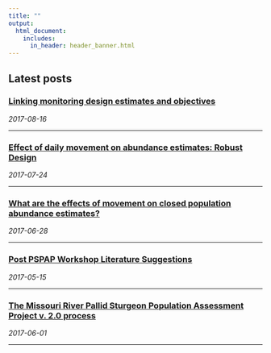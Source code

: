 ```yaml
---
title: ""
output: 
  html_document:
    includes:
      in_header: header_banner.html 
---
```


<!--
#install.packages("rmarkdown",type="source")

rmarkdown::render_site("index.Rmd")# build website

# rmarkdown::render_site()# build website
-->

## Latest posts
<h3><a href="2017-08-16-valuing-objectives.html">
    Linking monitoring design estimates and objectives</a></h3>
<span><i class="fa fa-calendar"></i> _2017-08-16_</span>
<hr>


<h3><a href="2017-07-24-RD-and-closure.html">
    Effect of daily movement on abundance estimates: Robust Design</a></h3>
<span><i class="fa fa-calendar"></i> _2017-07-24_</span>
<hr>

<h3><a href="2017-06-28-M0-and-closure.html">
    What are the effects of movement on closed population abundance estimates?</a></h3>
<span><i class="fa fa-calendar"></i> _2017-06-28_</span>
<hr>


<h3><a href="2017-05-15-Post-Workshop-Literature.html">
    Post PSPAP Workshop Literature Suggestions</a></h3>
<span><i class="fa fa-calendar"></i> _2017-05-15_</span>
<hr>

<h3><a href="2017-06-01-PSPAP-V2-Process.html">
    The Missouri River Pallid Sturgeon Population Assessment Project v. 2.0 process</a></h3>
<span><i class="fa fa-calendar"></i> _2017-06-01_</span>
<hr>


